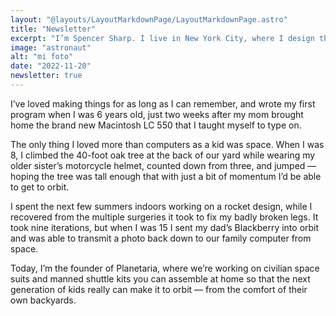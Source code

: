 ```yaml
---
layout: "@layouts/LayoutMarkdownPage/LayoutMarkdownPage.astro"
title: "Newsletter"
excerpt: "I’m Spencer Sharp. I live in New York City, where I design the future."
image: "astronaut"
alt: "mi foto"
date: "2022-11-20"
newsletter: true
---
```


I’ve loved making things for as long as I can remember, and wrote my first program when I was 6 years old, just two weeks after my mom brought home the brand new Macintosh LC 550 that I taught myself to type on.

The only thing I loved more than computers as a kid was space. When I was 8, I climbed the 40-foot oak tree at the back of our yard while wearing my older sister’s motorcycle helmet, counted down from three, and jumped — hoping the tree was tall enough that with just a bit of momentum I’d be able to get to orbit.

I spent the next few summers indoors working on a rocket design, while I recovered from the multiple surgeries it took to fix my badly broken legs. It took nine iterations, but when I was 15 I sent my dad’s Blackberry into orbit and was able to transmit a photo back down to our family computer from space.

Today, I’m the founder of Planetaria, where we’re working on civilian space suits and manned shuttle kits you can assemble at home so that the next generation of kids really can make it to orbit — from the comfort of their own backyards.